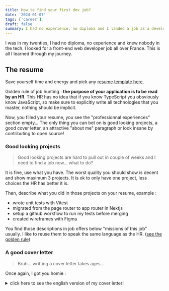```yaml
---
title: How to find your first dev job?
date: '2024-01-07'
tags: ['career']
draft: false
summary: I had no experience, no diploma and I landed a job as a developer, here is how.
---
```


I was in my twenties, I had no diploma, no experience and knew nobody in the tech.
I looked for a front-end web developer job all over France.
This is all I learned through my journey.

## The resume

Save yourself time and energy and pick any [resume template here](https://www.canva.com/templates/?query=resume).

Golden rule of job hunting : <a name="golden-rule"></a>**the purpose of your application is to be read by an HR**.
This HR has no idea that if you know TypeScript you obsviously know JavaScript, so make sure to explicitly write all technologies that you master, nothing should be implicit.

Now, you filled your resume, you see the "professionnal experiences" section empty...
The only thing you can bet on is good looking projects, a good cover letter, an attractive "about me" paragraph or look insane by contributing to open source!


### Good looking projects

> Good looking projects are hard to pull out in couple of weeks and I need to find a job now... what to do?

It is fine, use what you have. The worst quality you should show is decent and show maximum 3 projects.
It is ok to only have one project, less choices the HR has better it is.

Then, describe what you did in those projects on your resume, example :
- wrote unit tests with Vitest
- migrated from the page router to app router in Nextjs
- setup a github workflow to run my tests before merging
- created wireframes with Figma

You find those descriptions in job offers below "missions of this job" usually.
I like to reuse them to speak the same language as the HR. ([see the golden rule](#golden-rule))

### A good cover letter

> Bruh... writting a cover letter takes ages...

Once again, I got you homie :

<details>
<summary>click here to see the english version of my cover letter!</summary>
```markdown
Subject: Knock, Knock! I might be your future colleague!

Hello to the entire team,

Here is my application for the Front-end Developer position.
I am a young self taught developer and I am looking for "THE company" to grow with.

WHY ME AND NOT SOMEONE ELSE?

Because I am...

- Independent - I've built several websites by myself (check out my portfolio here).
- Versatile - I've worked with various technologies (JavaScript, HTML5, CSS3, NextJs, and many more).
- Bold - I'm applying with this unconventional letter!

"MR. LESNÉ, YOU LACK EXPERIENCE"

In that case... TEST ME!

How?

- Provide me with a design to replicate in 48 hours.
- Give me an online technical test (e.g., codingame.com).

WOULD LIKE TO MEET ME?

To do that, it's quite simple:

- Give me a call: 0606060606
- Send me an email: your@email.fr
- Ignore me :(

I hope to have the opportunity to meet you soon!

Benjamin LESNÉ,

Your (perhaps) future developer.

0606060606
```
</details>

What is the recipe for a good cover letter? Marketing.
I suck ass at it, thank god out there some marketers are ready to give an already made cover letter for an email. 
I completely forgot who is the french lady I took this cover letter from... So... no shout out for her 😠

Multiple recruiters told me I did not match the job but they gave me a shot because they enjoyed my cover letter.
One of them especially liked the `"MR. LESNÉ, YOU LACK EXPERIENCE" In that case... TEST ME!`, you see this? This is &nbsp;**a u d a c i t y**, one of the few things you can do when you have no experience.

As you can see there is a "Subject:" in this cover letter, well, I lied. This is an email not a cover letter.
Who would not click on an email with "Knock, Knock! I might be your future colleague!" as a subject? (to be honest, it sounds better in french)
I also used it as a cover letter that worked fine for me.


### Contributing to open source

> But I don't know what I'm doing, how can I contribute to open source?

By doing easy issues like translating the documentation or fixing typo here and there.
It is not much but this will show that you understand the process of code review, git, github and also (hopefully) impress the HR.
You could even contribute to the library the job required, success guarantee!

And obviously, add to your resume that you are contributor.

[See this post to know how to contribute to MDN](/blog/How-to-contribute-to-MDN).

### What to NOT do?

- Avoid resume gaps.

I have been a delivery guy, I did not want to put it on my resume which made a gap of few years.
An HR responded to my applicaton with : `This is confusing, what were you doing before? Feel free to update your resume and send it to us`.

How many HR thought the same thing and threw my resume away?
Avoid gaps.

- Know the right technologies

Check the technologies required in job offers and realize that this cool new framework with an insane developer experience has literally no job offers compared to this old framework.

You want a job as a front-end developer? Forget about Svelte man, just go for react and enjoy the financial experience.


## The portfolio

Any project (portfolio included) that you show MUST USE A CUSTOM DOMAIN AND BE RESPONSIVE. you don't believe me? Look at those tweets :

<Tweet
  name="Ilias Ism"
  handle="illyism"
  tweetId="1700421209525985332"
  avatar={<AvatarIliasIsm />}
  date={new Date('2023-09-09')}
>
<p>I hired many devs as CTO.</p>

<p>You showed up in my feed.</p> 

<p>Tip: make sure all your websites are great and work on mobile.</p>

<p>I took 5 seconds clicking your bio link etc.</p>

<p>Would be an instant red flag.</p>
</Tweet>

<Tweet
  name="Ilias Ism"
  handle="illyism"
  tweetId="1700426066358047037"
  avatar={<AvatarIliasIsm />}
  date={new Date('2023-09-09')}
>
<p>Get your own domain name too 😅</p>
</Tweet>

HRs get hundreds of applications a day, the first red flag[^1] you will give them will be instant rejection.
So no misspelling anywhere, no "I'm a beginner" and no applications if your portfolio is not finished.
To understand the recruiter point of view, watch [this video from Tech With Tim](https://www.youtube.com/watch?v=-V_q9MJDrZY)

[^1]: I find those red flags pretty bs but you are not here to be right, you are here to show what the HR wants to see

> Building a portfolio takes time and energy...

I got you, here are some templates :
- [based on VueJs](https://gridsome-portfolio-starter.netlify.app/) ([repository](https://github.com/drehimself/gridsome-portfolio-starter))
- [based on Nextjs](https://react-portfolio-template.netlify.app/) ([repository](https://github.com/chetanverma16/react-portfolio-template))

## How to apply?

### LinkedIn
You search for "junior developer" and you get 99% of job offers requiring 25 years of experience, that is called : noise.
This is why I use LinkedIn because you have boolean filters to reduce the noise.

Here are search queries with boolean filters : 
```
("web developer" OR "software engineer") AND TypeScript NOT "senior" NOT "experienced"
```

or at the peak of my art:

```
"Front-end developer" NOT (((2 OR 3 OR 4 OR 5 OR 6 OR 7 OR 8 OR 9 OR 10 OR 3+ OR 5+ OR 2+) OR (two OR three OR four OR five OR six OR seven OR eight OR nine OR ten)) AND years OR years) NOT (intermediate OR mid OR senior OR lead OR principal OR expert OR experienced)
```

[This LinkedIn page](https://www.linkedin.com/help/linkedin/answer/a524335) gives the theory of it.
To get real examples just ask ChatGPT.

Basically, you only need this at the beginning of your job hunt, more time goes, less offers to apply to you have, and more likely you are to remove those filters.
If you don't, someday, you might have no offer to apply to. 

### Track your applications

You applied a ton, now you have a ton of messages from recruiters that want an interview and you cannot find the job offer anymore... you have no idea what you applied to, yikes.
On top of it you are slowly losing track of where you are in the process or if you should call them back or not.

My solution : Track your applications with  [Trello](https://trello.com/), here is my board :

![trello job hunt board](/static/images/trello.png)

Everytime you apply you can add a card with the company name as the title and add in the description the link to the job offer you applied to.
From there, anything happens you move the card in the appropriate column AND write in the comments of the card any useful information (datetime of appointments, if there is remote days or not, what product are they building, etc.)

Now, when a recruiters calls you, you can easily go to your board, check the job offer you applied to and see any comments you added.
This is important to succeed in job interviews, they expect you to remember what they told you in the previous rounds.

PS: I just discovered [huntr.co](https://huntr.co/) (this is not sponsored), not gonna lie it looks much better than trello. The down side is that you cannot track more than 40 applications with the free tier. 

## I got an interview! What should I do?

Take notes and ask questions during the interview.
Some HRs think you are not a serious person if don't do these things ([remember the golden rule!](#golden-rule)).
I learned these from an HR of a company I worked at.

Get info about the company (check their websites, what they do, who is the client), contact previous employee to know how is it to work there and what exactly is the job.
The recruiters will probably ask you what do you know about the company, I scored points multiple times because they saw I gave an actual interest to the company.

If you have no time, I would recommend to contact previous employees. All you have to do is repeat what they told you about the job in the interview.
The cherry on the top : those employees may also be recruiting and your resume will be given to the HR by an employee of the company, perfect!

Check on [Glassdoor](https://www.glassdoor.com/Salaries/index.htm) the salaries people get in the company. They will ask you how much you want pretty quickly so be ready for it.

## The technical test

Most of my tests were [codingames](https://www.codingame.com/start/), the pool of technical tests given by recruiters from this plateform is pretty small so you regularly end up resolving the same thing over and over again.
So... record those exercises and redo them!

When it is not a codingame they usually give a design and few days to build it.
I kept those! You can see them in [this repository](https://github.com/BenjaminLesne/exercises)

## I got an offer! What now?

Honestly, there are a bunch of spooky companies out there, contact some previous employees to know how is it to work there.
Check their reviews on [Glassdoor](https://www.glassdoor.com/Reviews/index.htm)
This saved me multiple times from toxic environnements and contracts that play with the limits of legality.

## Last note

If you plan to job hunt months from now : try to have some activities on your github.
Some recruiters liked that I was active for years on github even though I had no professionnal experience.

Think twice what you are going to show on your resume, HRs use softwares to manage applications and store your resume for a while.

Don't be afraid to say you don't know in interviews.

Practice. This is how you get good at job hunting.
I did not succeed at my first job hunt, I spent 3 months hunting and got no job offers BUT I learned how to get comfortable in interviews and understood what knowledge I was lacking and spend the next months working on it then tried again.

## FAQ

### I'm applying everyday, how long to get contacted by a company?
From the first day of applying, 1 week.

### I'm applying everyday, how long until I get a job offer?
From the first day of applying to the first job offer, 3 months.

### How many applications should I send per day?
I aimed 10 per day, working 7 days a week. Don't burn yourself out.

### How many interviews should I do per day?
Over 2 per day I was burning out. Careful, job hunting is a marathon not a sprint.

### Should I apply even though I don't have the experience?
Yes. There is very few job offers for juniors and a lot of HRs ask way too many years of experience for a junior position (probably to reduce the amount of applications they receive).
I was applying to offers requiring 0 to 3 years of experience even though I had no experience.

### Should I do a custom application for each company?
I don't recommend it.
If you do this you aim for quality applications instead of quantity.
The thing is, your resume sucks cause you have no experience. You can make it custom as much as you want, at the end of the day, you have no experience.
This is why I aimed for quantity by spreading the web with my generic resume. 



